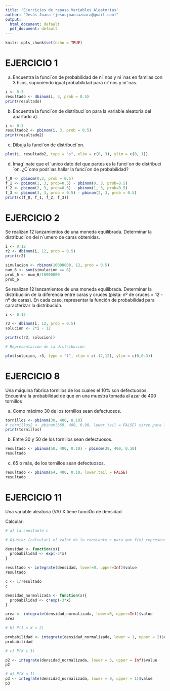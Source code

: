 ```yaml
---
title: 'Ejercicios de repaso Variables Aleatorias'
author: "Jesús Joana (jesusjoanaazuara@gmail.com)"
output:
  html_document: default
  pdf_document: default
---
```


```r
knitr::opts_chunk$set(echo = TRUE)
```

# EJERCICIO 1

a) Encuentra la funci´on de probabilidad de ni˜nos y ni˜nas en familas con 3 hijos, suponiendo igual probabilidad para ni˜nos y ni˜nas.
```r
i <- 0:3
resultado <- dbinom(i, 3, prob = 0.5)
print(resultado)
```
(b) Encuentra la funci´on de distribuci´on para la variable aleatoria del apartado a).
```r
i <- 0:3
resultado2 <- pbinom(i, 3, prob = 0.5)
print(resultado2)
```
(c) Dibuja la funci´on de distribuci´on.

```r
plot(i, resultado2, type = "s", xlim = c(0, 3), ylim = c(0, 1))
```

(d) Imag´ınate que el ´unico dato del que partes es la funci´on de distribuci´on. ¿C´omo podr´ıas hallar la
funci´on de probabilidad?

```r
f_0 <- pbinom(0,3, prob = 0.5)
f_1 <- pbinom(1, 3, prob=0.5) - pbinom(0, 3, prob=0.5)
f_2 <- pbinom(2, 3, prob=0.5) - pbinom(1, 3, prob=0.5)
f_3 <- pbinom(3, 3, prob = 0.5) - pbinom(2, 3, prob = 0.5)
print(c(f_0, f_1, f_2, f_3))
```


# EJERCICIO 2

Se realizan 12 lanzamientos de una moneda equilibrada. Determinar la distribuci´on del n´umero de caras obtenidas.

```r
i <- 0:12
r2 <- dbinom(i, 12, prob = 0.5)
print(r2)

simulacion <- rbinom(10000000, 12, prob = 0.5)
num_6 <- sum(simulacion == 6)
prob_6 <- num_6/10000000
prob_6
```
Se realizan 12 lanzamientos de una moneda equilibrada. Determinar la distribución de la diferencia entre caras y cruces (pista: nº de cruces = 12 - nº de caras). En cada caso, representar la función de probabilidad para caracterizar la distribución.

```r
i <- 0:12

r3 <- dbinom(i, 12, prob = 0.5)
solucion <- 2*i - 12

print(c(r3, solucion))

# Representación de la distribución

plot(solucion, r3, type = "l", xlim = c(-12,12), ylim = c(0,0.3))

```


# EJERCICIO 8
Una máquina fabrica tornillos de los cuales el 10% son defectuosos. Encuentra la probabilidad de que
en una muestra tomada al azar de 400 tornillos

a) Como máximo 30 de los tornillos sean defectuosos.

```r

tornillos <- pbinom(30, 400, 0.10)
# tornillos2 <- pbinom(369, 400, 0.90, lower.tail = FALSE) sirve para lo mismo
print(tornillos)


```
b) Entre 30 y 50 de los tornillos sean defectuosos.
```r
resultado <- pbinom(50, 400, 0.10) - pbinom(29, 400, 0.10)
resultado

```

c) 65 o más, de los tornillos sean defectuosos.
```r
resultado <- pbinom(64, 400, 0.10, lower.tail = FALSE)
resultado
```

# EJERCICIO 11

Una variable aleatoria (VA) X tiene funciÓn de densidad

Calcular: 
```r
# a) la constante c

# Ajustar (calcular) el valor de la constante c para que f(x) represente correctamente una función de densidad. Es decir, la integral de la función de densidad en el rango de valores de X, valga 1

densidad <- function(x){
  probabilidad <- exp(-3*x)
}

resultado <- integrate(densidad, lower=0, upper=Inf)$value
resultado

c <- 1/resultado
c

densidad_normalizada <- function(x){
  probabilidad <- c*exp(-3*x)
}

area <- integrate(densidad_normalizada, lower=0, upper=Inf)$value
area

# b) P(1 < X < 2)

probabilidad <- integrate(densidad_normalizada, lower = 1, upper = 2)$value
probabilidad

# c) P(X ≥ 3)

p2 <- integrate(densidad_normalizada, lower = 3, upper = Inf)$value
p2

# d) P(X < 1)
p3 <- integrate(densidad_normalizada, lower = 0, upper = 1)$value
p3


```







